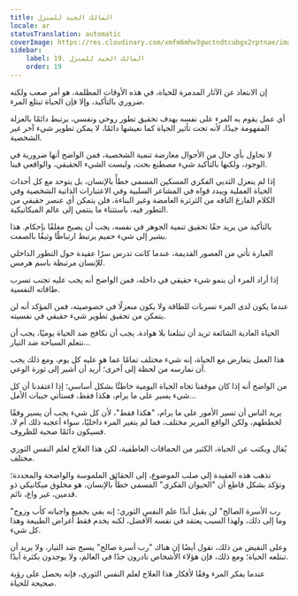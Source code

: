 ```yaml
---
title: المالك الجيد للمنزل
locale: ar
statusTranslation: automatic
coverImage: https://res.cloudinary.com/xmfm6mhw3gwctndtcubgx2rptnae/image/upload/v1740468922/small_cover_tratado_de_psicologia_revolucionaria_a4c0dca4e0.webp
sidebar:
    label: 19. المالك الجيد للمنزل
    order: 19
---
```

إن الابتعاد عن الآثار المدمرة للحياة، في هذه الأوقات المظلمة، هو أمر صعب ولكنه ضروري بالتأكيد، وإلا فإن الحياة تبتلع المرء.

أي عمل يقوم به المرء على نفسه بهدف تحقيق تطور روحي ونفسي، يرتبط دائمًا بالعزلة المفهومة جيدًا، لأنه تحت تأثير الحياة كما نعيشها دائمًا، لا يمكن تطوير شيء آخر غير الشخصية.

لا نحاول بأي حال من الأحوال معارضة تنمية الشخصية، فمن الواضح أنها ضرورية في الوجود، ولكنها بالتأكيد شيء مصطنع بحت، وليست الشيء الحقيقي، والواقعي فينا.

إذا لم ينعزل الثديي الفكري المسكين المسمى خطأً بالإنسان، بل يتوحد مع كل أحداث الحياة العملية ويبدد قواه في المشاعر السلبية وفي الاعتبارات الذاتية الشخصية وفي الكلام الفارغ التافه من الثرثرة الغامضة وغير البناءة، فلن يتمكن أي عنصر حقيقي من التطور فيه، باستثناء ما ينتمي إلى عالم الميكانيكية.

بالتأكيد من يريد حقًا تحقيق تنمية الجوهر في نفسه، يجب أن يصبح مغلقًا بإحكام. هذا يشير إلى شيء حميم يرتبط ارتباطًا وثيقًا بالصمت.

العبارة تأتي من العصور القديمة، عندما كانت تدرس سرًا عقيدة حول التطور الداخلي للإنسان مرتبطة باسم هرمس.

إذا أراد المرء أن ينمو شيء حقيقي في داخله، فمن الواضح أنه يجب عليه تجنب تسرب طاقاته النفسية.

عندما يكون لدى المرء تسربات للطاقة ولا يكون منعزلًا في خصوصيته، فمن المؤكد أنه لن يتمكن من تحقيق تطوير شيء حقيقي في نفسيته.

الحياة العادية الشائعة تريد أن تبتلعنا بلا هوادة. يجب أن نكافح ضد الحياة يوميًا، يجب أن نتعلم السباحة ضد التيار...

هذا العمل يتعارض مع الحياة، إنه شيء مختلف تمامًا عما هو عليه كل يوم، ومع ذلك يجب أن نمارسه من لحظة إلى أخرى؛ أريد أن أشير إلى ثورة الوعي.

من الواضح أنه إذا كان موقفنا تجاه الحياة اليومية خاطئًا بشكل أساسي؛ إذا اعتقدنا أن كل شيء يسير على ما يرام، هكذا فقط، فستأتي خيبات الأمل...

يريد الناس أن تسير الأمور على ما يرام، "هكذا فقط"، لأن كل شيء يجب أن يسير وفقًا لخططهم، ولكن الواقع المرير مختلف، فما لم يتغير المرء داخليًا، سواء أعجبه ذلك أم لا، فسيكون دائمًا ضحية للظروف.

يُقال ويكتب عن الحياة، الكثير من الحماقات العاطفية، لكن هذا العلاج لعلم النفس الثوري مختلف.

تذهب هذه العقيدة إلى صلب الموضوع، إلى الحقائق الملموسة والواضحة والمحددة؛ وتؤكد بشكل قاطع أن "الحيوان الفكري" المسمى خطأً بالإنسان، هو مخلوق ميكانيكي ذو قدمين، غير واع، نائم.

"رب الأسرة الصالح" لن يقبل أبدًا علم النفس الثوري؛ إنه يفي بجميع واجباته كأب وزوج وما إلى ذلك، ولهذا السبب يعتقد في نفسه الأفضل، لكنه يخدم فقط أغراض الطبيعة وهذا كل شيء.

وعلى النقيض من ذلك، نقول أيضًا إن هناك "رب أسرة صالح" يسبح ضد التيار، ولا يريد أن تبتلعه الحياة؛ ومع ذلك، فإن هؤلاء الأشخاص نادرون جدًا في العالم، ولا يوجدون بكثرة أبدًا.

عندما يفكر المرء وفقًا لأفكار هذا العلاج لعلم النفس الثوري، فإنه يحصل على رؤية صحيحة للحياة.

